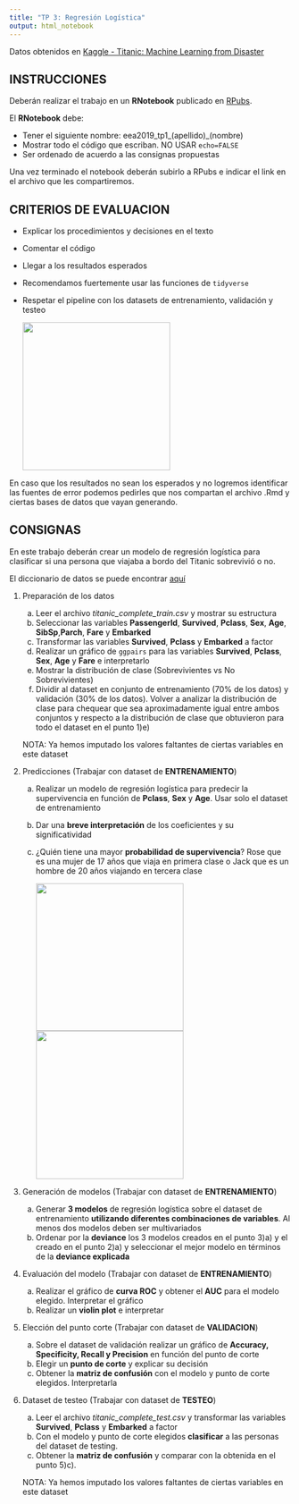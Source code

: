 ```yaml
---
title: "TP 3: Regresión Logística"
output: html_notebook
---
```


Datos obtenidos en [Kaggle - Titanic: Machine Learning from Disaster](https://www.kaggle.com/c/titanic/overview)

## INSTRUCCIONES

Deberán realizar el trabajo en un **RNotebook** publicado en [RPubs](http://rpubs.com/).

El **RNotebook** debe:

* Tener el siguiente nombre: eea2019_tp1_(apellido)_(nombre)
* Mostrar todo el código que escriban. NO USAR `echo=FALSE`
* Ser ordenado de acuerdo a las consignas propuestas

Una vez terminado el notebook deberán subirlo a RPubs e indicar el link en el archivo que les compartiremos.

## CRITERIOS DE EVALUACION

* Explicar los procedimientos y decisiones en el texto
* Comentar el código
* Llegar a los resultados esperados
* Recomendamos fuertemente usar las funciones de `tidyverse`
* Respetar el pipeline con los datasets de entrenamiento, validación y testeo

  ![](train_test_error.png){ height=7cm }

En caso que los resultados no sean los esperados y no logremos identificar las fuentes de error podemos pedirles que nos compartan el archivo .Rmd y ciertas bases de datos que vayan generando.

## CONSIGNAS

En este trabajo deberán crear un modelo de regresión logística para clasificar si una persona que viajaba a bordo del Titanic sobrevivió o no. 

El diccionario de datos se puede encontrar [aquí](https://www.kaggle.com/c/titanic/data)

1) Preparación de los datos
    a) Leer el archivo *titanic_complete_train.csv* y mostrar su estructura
    b) Seleccionar las variables **PassengerId**, **Survived**, **Pclass**, **Sex**, **Age**, **SibSp**,**Parch**, **Fare** y **Embarked**
    c) Transformar las variables **Survived**,  **Pclass** y **Embarked** a factor
    d) Realizar un gráfico de `ggpairs` para las variables  **Survived**, **Pclass**, **Sex**, **Age** y **Fare** e interpretarlo
    e) Mostrar la distribución de clase (Sobrevivientes vs No Sobrevivientes)
    f) Dividir al dataset en conjunto de entrenamiento (70% de los datos) y validación (30% de los datos). Volver a analizar la distribución de clase para chequear que sea aproximadamente igual entre ambos conjuntos y respecto a la distribución de clase que obtuvieron para todo el dataset en el punto 1)e)
    
    NOTA: Ya hemos imputado los valores faltantes de ciertas variables en este dataset

2) Predicciones (Trabajar con dataset de **ENTRENAMIENTO**)
    a) Realizar un modelo de regresión logística para predecir la supervivencia en función de **Pclass**, **Sex** y **Age**. Usar solo el dataset de entrenamiento
    b) Dar una **breve interpretación** de los coeficientes y su significatividad
    c) ¿Quién tiene una mayor **probabilidad de supervivencia**? Rose que es una mujer de 17 años que viaja en primera clase o Jack que es un hombre de 20 años viajando en tercera clase
    
          ![](rosejack1.jpg){ height=7cm }   ![](rosejack2.jpg){ height=7cm }

  
3) Generación de modelos (Trabajar con dataset de **ENTRENAMIENTO**)
    a) Generar **3 modelos** de regresión logística sobre el dataset de entrenamiento **utilizando diferentes combinaciones de variables**. Al menos dos modelos deben ser multivariados
    b) Ordenar por la **deviance** los 3 modelos creados en el punto 3)a) y el creado en el punto 2)a) y seleccionar el mejor modelo en términos de la **deviance explicada**

4) Evaluación del modelo (Trabajar con dataset de **ENTRENAMIENTO**)
    a) Realizar el gráfico de **curva ROC** y obtener el **AUC** para el modelo elegido. Interpretar el gráfico
    b) Realizar un **violin plot** e interpretar

5) Elección del punto corte (Trabajar con dataset de **VALIDACION**)
    a) Sobre el dataset de validación realizar un gráfico de **Accuracy, Specificity, Recall y Precision** en función del punto de corte
    b) Elegir un **punto de corte** y explicar su decisión
    c) Obtener la **matriz de confusión** con el modelo y punto de corte elegidos. Interpretarla

6) Dataset de testeo (Trabajar con dataset de **TESTEO**)
    a) Leer el archivo *titanic_complete_test.csv* y transformar las variables **Survived**,  **Pclass** y **Embarked** a factor
    b) Con el modelo y punto de corte elegidos **clasificar** a las personas del dataset de testing.
    c) Obtener la **matriz de confusión** y comparar con la obtenida en el punto 5)c).
    
    NOTA: Ya hemos imputado los valores faltantes de ciertas variables en este dataset